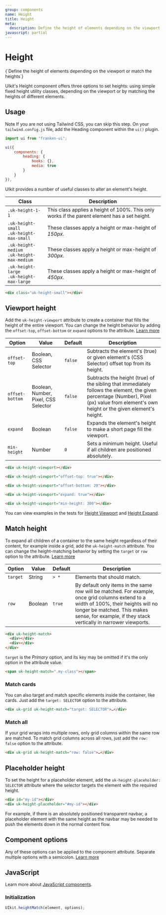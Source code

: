 ```yaml
---
group: components
name: Height
title: Height
meta:
  description: Define the height of elements depending on the viewport or match the heights
javascript: partial
---
```



# Height

<p class="uk-text-lead uk-paragraph">{`Define the height of elements depending on the viewport or match the heights`}</p>

UIkit's Height component offers three options to set heights: using simple fixed height utility classes, depending on the viewport or by matching the heights of different elements.

## Usage

<span class="uk-label uk-label-primary">Note</span> If you are not using Tailwind
CSS, you can skip this step. On your `tailwind.config.js` file, add the Heading component
within the `ui()` plugin.

```javascript
import ui from "franken-ui";

ui({
    components: {
        heading: {
            hooks: {},
            media: true
        }
    }
}),
```

UIkit provides a number of useful classes to alter an element's height.

| Class                                               | Description                                                                                  |
| --------------------------------------------------- | -------------------------------------------------------------------------------------------- |
| `.uk-height-1-1`                                    | This class applies a height of 100%. This only works if the parent element has a set height. |
| `.uk-height-small `<br /> `.uk-height-max-small `   | These classes apply a height or max-height of _150px_.                                       |
| `.uk-height-medium `<br /> `.uk-height-max-medium ` | These classes apply a height or max-height of _300px_.                                       |
| `.uk-height-large `<br /> `.uk-height-max-large `   | These classes apply a height or max-height of _450px_.                                       |

```html
<div class="uk-height-small"></div>
```

<Example component="height" index={0} />

## Viewport height

Add the `uk-height-viewport` attribute to create a container that fills the height of the entire viewport. You can change the height behavior by adding the `offset-top`, `offset-bottom` or `expand` options to the attribute. [Learn more](/docs/javascript#component-configuration)

| Option          | Value                                | Default | Description                                                                                                                                                                               |
| --------------- | ------------------------------------ | ------- | ----------------------------------------------------------------------------------------------------------------------------------------------------------------------------------------- |
| `offset-top`    | Boolean, CSS Selector                | `false` | Subtracts the element's (true) or given element's (CSS Selector) offset top from its height.                                                                                              |
| `offset-bottom` | Boolean, Number, Pixel, CSS Selector | `false` | Subtracts the height (true) of the sibling that immediately follows the element, the given percentage (Number), Pixel (px) value from element's own height or the given element's height. |
| `expand`        | Boolean                              | `false` | Expands the element's height to make a short page fill the viewport.                                                                                                                      |
| `min-height`    | Number                               | `0`     | Sets a minimum height. Useful if all children are positioned absolutely.                                                                                                                  |

```html
<div uk-height-viewport></div>

<div uk-height-viewport="offset-top: true"></div>

<div uk-height-viewport="offset-bottom: 20"></div>

<div uk-height-viewport="expand: true"></div>

<div uk-height-viewport="min-height: 300"></div>
```

You can view examples in the tests for [Height Viewport](../assets/uikit/tests/height-viewport.html) and [Height Expand](../assets/uikit/tests/height-expand.html).

## Match height

To expand all children of a container to the same height regardless of their content, for example inside a grid, add the `uk-height-match` attribute. You can change the height-matching behavior by setting the `target` or `row` option to the attribute. [Learn more](/docs/javascript#component-configuration)

| Option   | Value   | Default | Description                                                                                                                                                                                                                              |
| -------- | ------- | ------- | ---------------------------------------------------------------------------------------------------------------------------------------------------------------------------------------------------------------------------------------- |
| `target` | String  | `> *`   | Elements that should match.                                                                                                                                                                                                              |
| `row`    | Boolean | `true`  | By default only items in the same row will be matched. For example, once grid columns extend to a width of 100%, their heights will no longer be matched. This makes sense, for example, if they stack vertically in narrower viewports. |

```html
<div uk-height-match>
  <div></div>
  <div></div>
</div>
```

`target` is the _Primary_ option, and its key may be omitted if it's the only option in the attribute value.

```html
<span uk-height-match=".my-class"></span>
```

### Match cards

You can also target and match specific elements inside the container, like cards. Just add the `target: SELECTOR` option to the attribute.

```html
<div uk-grid uk-height-match="target: SELECTOR">…</div>
```

<Example component="height" index={1} />

### Match all

If your grid wraps into multiple rows, only grid columns within the same row are matched. To match grid columns across all rows, just add the `row: false` option to the attribute.

```html
<div uk-grid uk-height-match="row: false">…</div>
```

<Example component="height" index={2} />

## Placeholder height

To set the height for a placeholder element, add the `uk-height-placeholder: SELECTOR` attribute where the selector targets the element with the required height.

```html
<div id="my-id"></div>
<div uk-height-placeholder="#my-id"></div>
```

For example, if there is an absolutely positioned transparent navbar, a placeholder element with the same height as the navbar may be needed to push the elements down in the normal content flow.

<Example component="height" index={3} />

## Component options

Any of these options can be applied to the component attribute. Separate multiple options with a semicolon. [Learn more](/docs/javascript#component-configuration)

## JavaScript

Learn more about [JavaScript components](javascript.md#programmatic-use).

### Initialization

```js
UIkit.heightMatch(element, options);
```
